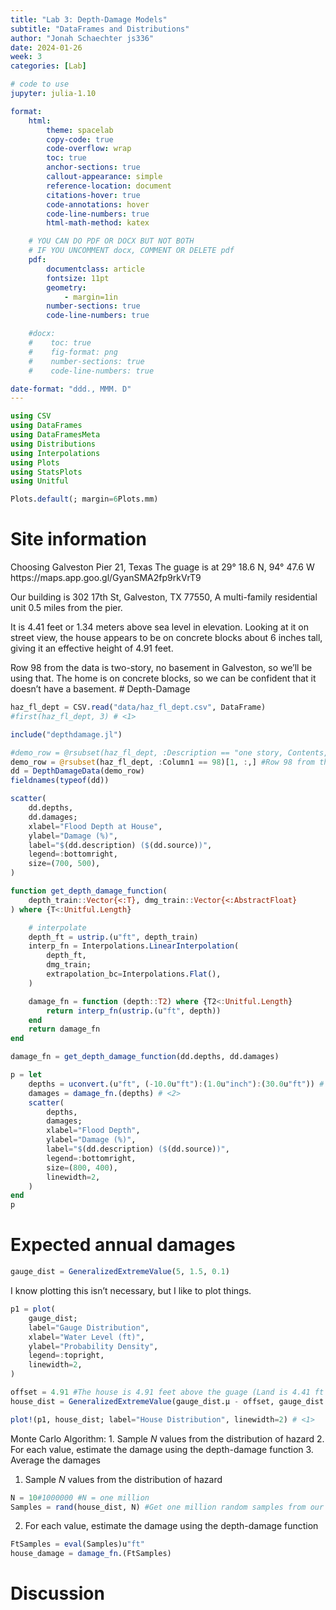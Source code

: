 ```yaml
---
title: "Lab 3: Depth-Damage Models"
subtitle: "DataFrames and Distributions"
author: "Jonah Schaechter js336"
date: 2024-01-26
week: 3
categories: [Lab]

# code to use
jupyter: julia-1.10

format: 
    html:
        theme: spacelab
        copy-code: true
        code-overflow: wrap
        toc: true
        anchor-sections: true
        callout-appearance: simple
        reference-location: document
        citations-hover: true
        code-annotations: hover
        code-line-numbers: true
        html-math-method: katex

    # YOU CAN DO PDF OR DOCX BUT NOT BOTH
    # IF YOU UNCOMMENT docx, COMMENT OR DELETE pdf
    pdf:
        documentclass: article
        fontsize: 11pt
        geometry:
            - margin=1in  
        number-sections: true
        code-line-numbers: true

    #docx: 
    #    toc: true
    #    fig-format: png
    #    number-sections: true
    #    code-line-numbers: true

date-format: "ddd., MMM. D"
---
```



```julia
using CSV
using DataFrames
using DataFramesMeta
using Distributions
using Interpolations
using Plots
using StatsPlots
using Unitful

Plots.default(; margin=6Plots.mm)
```

# Site information

Choosing Galveston Pier 21, Texas
The guage is at 29° 18.6 N, 94° 47.6 W
https://maps.app.goo.gl/GyanSMA2fp9rkVrT9

Our building is 302 17th St, Galveston, TX 77550,
A multi-family residential unit 0.5 miles from the pier.

It is 4.41 feet or 1.34 meters above sea level in elevation.
Looking at it on street view, the house appears to be on concrete blocks about 6 inches tall, giving it an effective height of 4.91 feet.

Row 98 from the data is two-story, no basement in Galveston, so we'll be using that.  The home is on concrete blocks, so we can be confident that it doesn't have a basement.
# Depth-Damage
```julia
haz_fl_dept = CSV.read("data/haz_fl_dept.csv", DataFrame)
#first(haz_fl_dept, 3) # <1>

include("depthdamage.jl")

#demo_row = @rsubset(haz_fl_dept, :Description == "one story, Contents, fresh water, short duration")[1, :,]
demo_row = @rsubset(haz_fl_dept, :Column1 == 98)[1, :,] #Row 98 from the data is two-story, no basement in Galveston
dd = DepthDamageData(demo_row)
fieldnames(typeof(dd))
```

```julia
scatter(
    dd.depths,
    dd.damages;
    xlabel="Flood Depth at House",
    ylabel="Damage (%)",
    label="$(dd.description) ($(dd.source))",
    legend=:bottomright,
    size=(700, 500),
)
```


```julia
function get_depth_damage_function(
    depth_train::Vector{<:T}, dmg_train::Vector{<:AbstractFloat}
) where {T<:Unitful.Length}

    # interpolate
    depth_ft = ustrip.(u"ft", depth_train)
    interp_fn = Interpolations.LinearInterpolation(
        depth_ft,
        dmg_train;
        extrapolation_bc=Interpolations.Flat(),
    )

    damage_fn = function (depth::T2) where {T2<:Unitful.Length}
        return interp_fn(ustrip.(u"ft", depth))
    end
    return damage_fn
end
```

```julia
damage_fn = get_depth_damage_function(dd.depths, dd.damages)
```

```julia
p = let
    depths = uconvert.(u"ft", (-10.0u"ft"):(1.0u"inch"):(30.0u"ft")) # <1>
    damages = damage_fn.(depths) # <2>
    scatter(
        depths,
        damages;
        xlabel="Flood Depth",
        ylabel="Damage (%)",
        label="$(dd.description) ($(dd.source))",
        legend=:bottomright,
        size=(800, 400),
        linewidth=2,
    )
end
p
```

# Expected annual damages
```julia
gauge_dist = GeneralizedExtremeValue(5, 1.5, 0.1)
```
I know plotting this isn't necessary, but I like to plot things.
```julia
p1 = plot(
    gauge_dist;
    label="Gauge Distribution",
    xlabel="Water Level (ft)",
    ylabel="Probability Density",
    legend=:topright,
    linewidth=2,
)
```

```julia
offset = 4.91 #The house is 4.91 feet above the guage (Land is 4.41 ft + 0.5 ft concrete blocks the house is built on.)
house_dist = GeneralizedExtremeValue(gauge_dist.μ - offset, gauge_dist.σ, gauge_dist.ξ)
```

```julia
plot!(p1, house_dist; label="House Distribution", linewidth=2) # <1>
```

Monte Carlo Algorithm:
1. Sample $N$ values from the distribution of hazard
2. For each value, estimate the damage using the depth-damage function
3. Average the damages

1. Sample $N$ values from the distribution of hazard
```julia
N = 10#1000000 #N = one million
Samples = rand(house_dist, N) #Get one million random samples from our distribution
```

2. For each value, estimate the damage using the depth-damage function

```julia

FtSamples = eval(Samples)u"ft"
house_damage = damage_fn.(FtSamples)

```


# Discussion